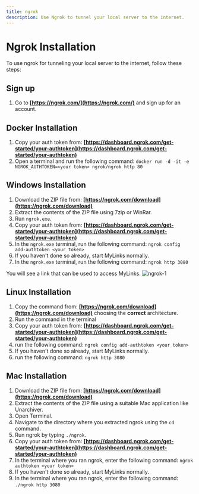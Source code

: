 ```yaml
---
title: ngrok
description: Use Ngrok to tunnel your local server to the internet.
---
```


# Ngrok Installation

To use ngrok for tunneling your local server to the internet, follow these steps:

## Sign up

1. Go to **[https://ngrok.com/](https://ngrok.com/)** and sign up for an account.

## Docker Installation

1. Copy your auth token from: **[https://dashboard.ngrok.com/get-started/your-authtoken](https://dashboard.ngrok.com/get-started/your-authtoken)**
2. Open a terminal and run the following command: `docker run -d -it -e NGROK_AUTHTOKEN=<your token> ngrok/ngrok http 80`

## Windows Installation

1. Download the ZIP file from: **[https://ngrok.com/download](https://ngrok.com/download)**
2. Extract the contents of the ZIP file using 7zip or WinRar.
3. Run `ngrok.exe`.
4. Copy your auth token from: **[https://dashboard.ngrok.com/get-started/your-authtoken](https://dashboard.ngrok.com/get-started/your-authtoken)**
5. In the `ngrok.exe` terminal, run the following command: `ngrok config add-authtoken <your token>`
6. If you haven't done so already, start MyLinks normally.
7. In the `ngrok.exe` terminal, run the following command: `ngrok http 3080`

You will see a link that can be used to access MyLinks.
![ngrok-1](https://github.com/TrinhNgocThanh/mylinks.com.vn/assets/32828263/3cb4b063-541f-4f0a-bea8-a04dd36e6bf4)

## Linux Installation

1. Copy the command from: **[https://ngrok.com/download](https://ngrok.com/download)** choosing the **correct** architecture.
2. Run the command in the terminal
3. Copy your auth token from: **[https://dashboard.ngrok.com/get-started/your-authtoken](https://dashboard.ngrok.com/get-started/your-authtoken)**
4. run the following command: `ngrok config add-authtoken <your token>`
5. If you haven't done so already, start MyLinks normally.
6. run the following command: `ngrok http 3080`

## Mac Installation

1. Download the ZIP file from: **[https://ngrok.com/download](https://ngrok.com/download)**
2. Extract the contents of the ZIP file using a suitable Mac application like Unarchiver.
3. Open Terminal.
4. Navigate to the directory where you extracted ngrok using the `cd` command.
5. Run ngrok by typing `./ngrok`.
6. Copy your auth token from: **[https://dashboard.ngrok.com/get-started/your-authtoken](https://dashboard.ngrok.com/get-started/your-authtoken)**
7. In the terminal where you ran ngrok, enter the following command: `ngrok authtoken <your token>`
8. If you haven't done so already, start MyLinks normally.
9. In the terminal where you ran ngrok, enter the following command: `./ngrok http 3080`
